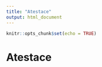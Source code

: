 ---
title: "Atestace"
output: html_document
---

```{r setup, include=FALSE}
knitr::opts_chunk$set(echo = TRUE)
```

# Atestace